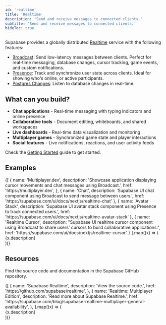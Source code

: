 ```yaml
---
id: 'realtime'
title: 'Realtime'
description: 'Send and receive messages to connected clients.'
subtitle: 'Send and receive messages to connected clients.'
hideToc: true
---
```


Supabase provides a globally distributed [Realtime](https://github.com/supabase/realtime) service with the following features:

- [Broadcast](/docs/guides/realtime/broadcast): Send low-latency messages between clients. Perfect for real-time messaging, database changes, cursor tracking, game events, and custom notifications.
- [Presence](/docs/guides/realtime/presence): Track and synchronize user state across clients. Ideal for showing who's online, or active participants.
- [Postgres Changes](/docs/guides/realtime/postgres-changes): Listen to database changes in real-time.

## What can you build?

- **Chat applications** - Real-time messaging with typing indicators and online presence
- **Collaborative tools** - Document editing, whiteboards, and shared workspaces
- **Live dashboards** - Real-time data visualization and monitoring
- **Multiplayer games** - Synchronized game state and player interactions
- **Social features** - Live notifications, reactions, and user activity feeds

Check the [Getting Started](/docs/guides/realtime/getting_started) guide to get started.

## Examples

<div className="grid md:grid-cols-12 gap-4 not-prose">
  {[
    {
      name: 'Multiplayer.dev',
      description: 'Showcase application displaying cursor movements and chat messages using Broadcast.',
      href: 'https://multiplayer.dev',
    },
    {
      name: 'Chat',
      description: 'Supabase UI chat component using Broadcast to send message between users.',
      href: 'https://supabase.com/ui/docs/nextjs/realtime-chat'
    },
    {
      name: 'Avatar Stack',
      description: 'Supabase UI avatar stack component using Presence to track connected users.',
      href: 'https://supabase.com/ui/docs/nextjs/realtime-avatar-stack'
    },
    {
      name: 'Realtime Cursor',
      description: "Supabase UI realtime cursor component using Broadcast to share users' cursors to build collaborative applications.",
      href: 'https://supabase.com/ui/docs/nextjs/realtime-cursor'
    }
].map((x) => (
  <div className="col-span-6" key={x.href}>
    <Link href={x.href} target="_blank" passHref>
      <GlassPanel title={x.name}>{x.description}</GlassPanel>
    </Link>
  </div>
))}

</div>

## Resources

Find the source code and documentation in the Supabase GitHub repository.

<div className="grid md:grid-cols-12 gap-4 not-prose">
  {[
    {
      name: 'Supabase Realtime',
      description: 'View the source code.',
      href: 'https://github.com/supabase/realtime',
    },
    {
      name: 'Realtime: Multiplayer Edition',
      description: 'Read more about Supabase Realtime.',
      href: 'https://supabase.com/blog/supabase-realtime-multiplayer-general-availability',
    },
  ].map((x) => (
    <div className="col-span-6" key={x.href}>
      <Link href={x.href} passHref>
        <GlassPanel title={x.name}>{x.description}</GlassPanel>
      </Link>
    </div>
  ))}
</div>
